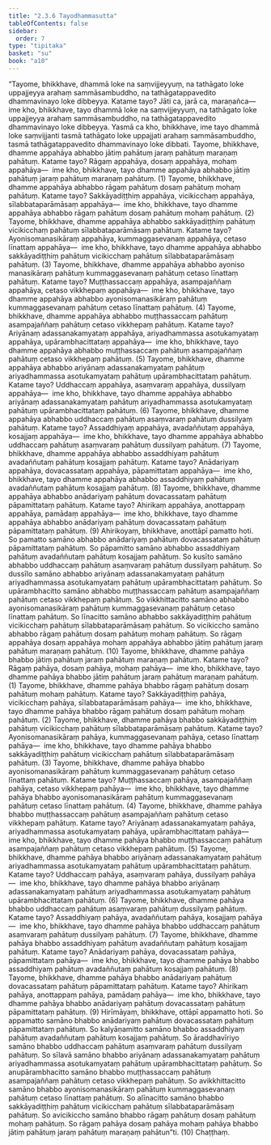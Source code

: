 ```yaml
---
title: "2.3.6 Tayodhammasutta"
tableOfContents: false
sidebar:
  order: 7
type: "tipitaka"
basket: "su"
book: "a10"
---
```



<DynamicBreadcrumb />

<Division number="76" book="a10" bookNo="17" page="370">

<Paragraph number="577" book="a10">
“Tayome, bhikkhave, dhammā loke na saṃvijjeyyuṃ, na tathāgato loke uppajjeyya arahaṃ sammāsambuddho, na tathāgatappavedito dhammavinayo loke dibbeyya. Katame tayo? Jāti ca, jarā ca, maraṇañca—  ime kho, bhikkhave, tayo dhammā loke na saṃvijjeyyuṃ, na tathāgato loke uppajjeyya arahaṃ sammāsambuddho, na tathāgatappavedito dhammavinayo loke dibbeyya. Yasmā ca kho, bhikkhave, ime tayo dhammā loke saṃvijjanti tasmā tathāgato loke uppajjati arahaṃ sammāsambuddho, tasmā tathāgatappavedito dhammavinayo loke dibbati.
</Paragraph>

<Paragraph number="578" book="a10">
Tayome, bhikkhave, dhamme appahāya abhabbo jātiṃ pahātuṃ jaraṃ pahātuṃ maraṇaṃ pahātuṃ. Katame tayo? Rāgaṃ appahāya, dosaṃ appahāya, mohaṃ appahāya—  ime kho, bhikkhave, tayo dhamme appahāya abhabbo jātiṃ pahātuṃ jaraṃ pahātuṃ maraṇaṃ pahātuṃ. (1)
</Paragraph>

<Paragraph number="579" book="a10">
Tayome, bhikkhave, dhamme appahāya abhabbo rāgaṃ pahātuṃ dosaṃ pahātuṃ mohaṃ pahātuṃ. Katame tayo? Sakkāyadiṭṭhiṃ appahāya, vicikicchaṃ appahāya, sīlabbataparāmāsaṃ appahāya—  ime kho, bhikkhave, tayo dhamme appahāya abhabbo rāgaṃ pahātuṃ dosaṃ pahātuṃ mohaṃ pahātuṃ. (2)
</Paragraph>

<Paragraph number="580" book="a10">
Tayome, bhikkhave, dhamme appahāya abhabbo sakkāyadiṭṭhiṃ pahātuṃ vicikicchaṃ pahātuṃ sīlabbataparāmāsaṃ pahātuṃ. Katame tayo? Ayonisomanasikāraṃ appahāya, kummaggasevanaṃ appahāya, cetaso līnattaṃ appahāya—  ime kho, bhikkhave, tayo dhamme appahāya abhabbo sakkāyadiṭṭhiṃ pahātuṃ vicikicchaṃ pahātuṃ sīlabbataparāmāsaṃ pahātuṃ. (3)
</Paragraph>

<Paragraph number="581" book="a10">
Tayome, bhikkhave, dhamme appahāya abhabbo ayoniso manasikāraṃ pahātuṃ kummaggasevanaṃ pahātuṃ cetaso līnattaṃ pahātuṃ. Katame tayo? Muṭṭhassaccaṃ appahāya, asampajaññaṃ appahāya, cetaso vikkhepaṃ appahāya—  ime kho, bhikkhave, tayo dhamme appahāya abhabbo ayonisomanasikāraṃ pahātuṃ kummaggasevanaṃ pahātuṃ cetaso līnattaṃ pahātuṃ. (4)
</Paragraph>

<Paragraph number="582" book="a10">
Tayome, bhikkhave, dhamme appahāya abhabbo muṭṭhassaccaṃ pahātuṃ asampajaññaṃ pahātuṃ cetaso vikkhepaṃ pahātuṃ. Katame tayo? Ariyānaṃ adassanakamyataṃ appahāya, ariyadhammassa asotukamyataṃ appahāya, upārambhacittataṃ appahāya—  ime kho, bhikkhave, tayo dhamme appahāya abhabbo muṭṭhassaccaṃ pahātuṃ asampajaññaṃ pahātuṃ cetaso vikkhepaṃ pahātuṃ. (5)
</Paragraph>

<Paragraph number="583" book="a10">
Tayome, bhikkhave, dhamme appahāya abhabbo ariyānaṃ adassanakamyataṃ pahātuṃ ariyadhammassa asotukamyataṃ pahātuṃ upārambhacittataṃ pahātuṃ. Katame tayo? Uddhaccaṃ appahāya, asaṃvaraṃ appahāya, dussilyaṃ appahāya—  ime kho, bhikkhave, tayo dhamme appahāya abhabbo ariyānaṃ adassanakamyataṃ pahātuṃ ariyadhammassa asotukamyataṃ pahātuṃ upārambhacittataṃ pahātuṃ. (6)
</Paragraph>

<Paragraph number="584" book="a10">
Tayome, bhikkhave, dhamme appahāya abhabbo uddhaccaṃ pahātuṃ asaṃvaraṃ pahātuṃ dussilyaṃ pahātuṃ. Katame tayo? Assaddhiyaṃ appahāya, avadaññutaṃ appahāya, kosajjaṃ appahāya—  ime kho, bhikkhave, tayo dhamme appahāya abhabbo uddhaccaṃ pahātuṃ asaṃvaraṃ pahātuṃ dussilyaṃ pahātuṃ. (7)
</Paragraph>

<Paragraph number="585" book="a10">
Tayome, bhikkhave, dhamme appahāya abhabbo assaddhiyaṃ pahātuṃ avadaññutaṃ pahātuṃ kosajjaṃ pahātuṃ. Katame tayo? Anādariyaṃ appahāya, dovacassataṃ appahāya, pāpamittataṃ appahāya—  ime kho, bhikkhave, tayo dhamme appahāya abhabbo assaddhiyaṃ pahātuṃ avadaññutaṃ pahātuṃ kosajjaṃ pahātuṃ. (8)
</Paragraph>

<Paragraph number="586" book="a10">
Tayome, bhikkhave, dhamme appahāya abhabbo anādariyaṃ pahātuṃ dovacassataṃ pahātuṃ pāpamittataṃ pahātuṃ. Katame tayo? Ahirikaṃ appahāya, anottappaṃ appahāya, pamādaṃ appahāya—  ime kho, bhikkhave, tayo dhamme appahāya abhabbo anādariyaṃ pahātuṃ dovacassataṃ pahātuṃ pāpamittataṃ pahātuṃ. (9)
</Paragraph>

<Paragraph number="587" book="a10">
Ahirikoyaṃ, bhikkhave, anottāpī pamatto hoti. So pamatto samāno abhabbo anādariyaṃ pahātuṃ dovacassataṃ pahātuṃ pāpamittataṃ pahātuṃ. So pāpamitto samāno abhabbo assaddhiyaṃ pahātuṃ avadaññutaṃ pahātuṃ kosajjaṃ pahātuṃ. So kusīto samāno abhabbo uddhaccaṃ pahātuṃ asaṃvaraṃ pahātuṃ dussilyaṃ pahātuṃ. So dussīlo samāno abhabbo ariyānaṃ adassanakamyataṃ pahātuṃ ariyadhammassa asotukamyataṃ pahātuṃ upārambhacittataṃ pahātuṃ. So upārambhacitto samāno abhabbo muṭṭhassaccaṃ pahātuṃ asampajaññaṃ pahātuṃ cetaso vikkhepaṃ pahātuṃ. So vikkhittacitto samāno abhabbo ayonisomanasikāraṃ pahātuṃ kummaggasevanaṃ pahātuṃ cetaso līnattaṃ pahātuṃ. So līnacitto samāno abhabbo sakkāyadiṭṭhiṃ pahātuṃ vicikicchaṃ pahātuṃ sīlabbataparāmāsaṃ pahātuṃ. So vicikiccho samāno abhabbo rāgaṃ pahātuṃ dosaṃ pahātuṃ mohaṃ pahātuṃ. So rāgaṃ appahāya dosaṃ appahāya mohaṃ appahāya abhabbo jātiṃ pahātuṃ jaraṃ pahātuṃ maraṇaṃ pahātuṃ. (10)
</Paragraph>

<Paragraph number="588" book="a10">
Tayome, bhikkhave, dhamme pahāya bhabbo jātiṃ pahātuṃ jaraṃ pahātuṃ maraṇaṃ pahātuṃ. Katame tayo? Rāgaṃ pahāya, dosaṃ pahāya, mohaṃ pahāya—  ime kho, bhikkhave, tayo dhamme pahāya bhabbo jātiṃ pahātuṃ jaraṃ pahātuṃ maraṇaṃ pahātuṃ. (1)
</Paragraph>

<Paragraph number="589" book="a10">
Tayome, bhikkhave, dhamme pahāya bhabbo rāgaṃ pahātuṃ dosaṃ pahātuṃ mohaṃ pahātuṃ. Katame tayo? Sakkāyadiṭṭhiṃ pahāya, vicikicchaṃ pahāya, sīlabbataparāmāsaṃ pahāya—  ime kho, bhikkhave, tayo dhamme pahāya bhabbo rāgaṃ pahātuṃ dosaṃ pahātuṃ mohaṃ pahātuṃ. (2)
</Paragraph>

<Paragraph number="590" book="a10">
Tayome, bhikkhave, dhamme pahāya bhabbo sakkāyadiṭṭhiṃ pahātuṃ vicikicchaṃ pahātuṃ sīlabbataparāmāsaṃ pahātuṃ. Katame tayo? Ayonisomanasikāraṃ pahāya, kummaggasevanaṃ pahāya, cetaso līnattaṃ pahāya—  ime kho, bhikkhave, tayo dhamme pahāya bhabbo sakkāyadiṭṭhiṃ pahātuṃ vicikicchaṃ pahātuṃ sīlabbataparāmāsaṃ pahātuṃ. (3)
</Paragraph>

<Paragraph number="591" book="a10">
Tayome, bhikkhave, dhamme pahāya bhabbo ayonisomanasikāraṃ pahātuṃ kummaggasevanaṃ pahātuṃ cetaso līnattaṃ pahātuṃ. Katame tayo? Muṭṭhassaccaṃ pahāya, asampajaññaṃ pahāya, cetaso vikkhepaṃ pahāya—  ime kho, bhikkhave, tayo dhamme pahāya bhabbo ayonisomanasikāraṃ pahātuṃ kummaggasevanaṃ pahātuṃ cetaso līnattaṃ pahātuṃ. (4)
</Paragraph>

<Paragraph number="592" book="a10">
Tayome, bhikkhave, dhamme pahāya bhabbo muṭṭhassaccaṃ pahātuṃ asampajaññaṃ pahātuṃ cetaso vikkhepaṃ pahātuṃ. Katame tayo? Ariyānaṃ adassanakamyataṃ pahāya, ariyadhammassa asotukamyataṃ pahāya, upārambhacittataṃ pahāya—  ime kho, bhikkhave, tayo dhamme pahāya bhabbo muṭṭhassaccaṃ pahātuṃ asampajaññaṃ pahātuṃ cetaso vikkhepaṃ pahātuṃ. (5)
</Paragraph>

<Paragraph number="593" book="a10">
Tayome, bhikkhave, dhamme pahāya bhabbo ariyānaṃ adassanakamyataṃ pahātuṃ ariyadhammassa asotukamyataṃ pahātuṃ upārambhacittataṃ pahātuṃ. Katame tayo? Uddhaccaṃ pahāya, asaṃvaraṃ pahāya, dussilyaṃ pahāya—  ime kho, bhikkhave, tayo dhamme pahāya bhabbo ariyānaṃ adassanakamyataṃ pahātuṃ ariyadhammassa asotukamyataṃ pahātuṃ upārambhacittataṃ pahātuṃ. (6)
</Paragraph>

<Paragraph number="594" book="a10">
Tayome, bhikkhave, dhamme pahāya bhabbo uddhaccaṃ pahātuṃ asaṃvaraṃ pahātuṃ dussilyaṃ pahātuṃ. Katame tayo? Assaddhiyaṃ pahāya, avadaññutaṃ pahāya, kosajjaṃ pahāya—  ime kho, bhikkhave, tayo dhamme pahāya bhabbo uddhaccaṃ pahātuṃ asaṃvaraṃ pahātuṃ dussilyaṃ pahātuṃ. (7)
</Paragraph>

<Paragraph number="595" book="a10">
Tayome, bhikkhave, dhamme pahāya bhabbo assaddhiyaṃ pahātuṃ avadaññutaṃ pahātuṃ kosajjaṃ pahātuṃ. Katame tayo? Anādariyaṃ pahāya, dovacassataṃ pahāya, pāpamittataṃ pahāya—  ime kho, bhikkhave, tayo dhamme pahāya bhabbo assaddhiyaṃ pahātuṃ avadaññutaṃ pahātuṃ kosajjaṃ pahātuṃ. (8)
</Paragraph>

<Paragraph number="596" book="a10">
Tayome, bhikkhave, dhamme pahāya bhabbo anādariyaṃ pahātuṃ dovacassataṃ pahātuṃ pāpamittataṃ pahātuṃ. Katame tayo? Ahirikaṃ pahāya, anottappaṃ pahāya, pamādaṃ pahāya—  ime kho, bhikkhave, tayo dhamme pahāya bhabbo anādariyaṃ pahātuṃ dovacassataṃ pahātuṃ pāpamittataṃ pahātuṃ. (9)
</Paragraph>

<Paragraph number="597" book="a10">
Hirīmāyaṃ, bhikkhave, ottāpī appamatto hoti. So appamatto samāno bhabbo anādariyaṃ pahātuṃ dovacassataṃ pahātuṃ pāpamittataṃ pahātuṃ. So kalyāṇamitto samāno bhabbo assaddhiyaṃ pahātuṃ avadaññutaṃ pahātuṃ kosajjaṃ pahātuṃ. So āraddhavīriyo samāno bhabbo uddhaccaṃ pahātuṃ asaṃvaraṃ pahātuṃ dussilyaṃ pahātuṃ. So sīlavā samāno bhabbo ariyānaṃ adassanakamyataṃ pahātuṃ ariyadhammassa asotukamyataṃ pahātuṃ upārambhacittataṃ pahātuṃ. So anupārambhacitto samāno bhabbo muṭṭhassaccaṃ pahātuṃ asampajaññaṃ pahātuṃ cetaso vikkhepaṃ pahātuṃ. So avikkhittacitto samāno bhabbo ayonisomanasikāraṃ pahātuṃ kummaggasevanaṃ pahātuṃ cetaso līnattaṃ pahātuṃ. So alīnacitto samāno bhabbo sakkāyadiṭṭhiṃ pahātuṃ vicikicchaṃ pahātuṃ sīlabbataparāmāsaṃ pahātuṃ. So avicikiccho samāno bhabbo rāgaṃ pahātuṃ dosaṃ pahātuṃ mohaṃ pahātuṃ. So rāgaṃ pahāya dosaṃ pahāya mohaṃ pahāya bhabbo jātiṃ pahātuṃ jaraṃ pahātuṃ maraṇaṃ pahātun”ti. (10)

</Paragraph>
</Division>

<Paragraph number="598" type="center" book="a10">
Chaṭṭhaṃ.
</Paragraph>